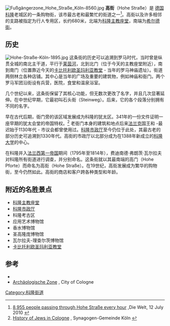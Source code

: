 [[File:Fußgängerzone_Hohe_Straße_Köln-8560.jpg|thumb]]
'''高街'''（Hohe Straße）是 [[德国|德国]][[科隆|科隆]]老城区的一条购物街，该市最古老和最繁忙的街道之一<ref>[http://www.welt.de/finanzen/article8428789/Koelner-Schildergasse-ist-die-Nummer-eins.html 8,955 people passing through Hohe Straße every hour] {{Wayback|url=http://www.welt.de/finanzen/article8428789/Koelner-Schildergasse-ist-die-Nummer-eins.html |date=20160716023559 }},Die Welt, 12 July 2010 {{de icon}}</ref>。高街以及许多相邻的支路被指定为行人专用区，长约680米，北端为[[科隆主教座堂|科隆主教座堂]]，南端为[[希尔德街|希尔德街]]。

== 历史==
[[File:Hohe-Straße-Köln-1895.jpg|thumb]] 
这条街的历史可以追溯到罗马时代，当时曾是纵贯全城的南北主干道，平行于[[莱茵河|莱茵河]]，北到北门（位于今天的主教座堂附近），南到南门（位置靠近今天的[[卡比托利欧圣玛利亚教堂|卡比托利欧圣玛利亚教堂]] - 当年的罗马神庙遗址）。街道两侧林立各种店铺。其中心是当年的广场及重要的建筑物，例如神庙和衙门。两个罗马军团沿街设有兵营，医院，食堂和温泉浴室。

几个世纪以来，这条街保留了其核心功能，但无数次更改了名字，并且几次显著延伸。在中世纪早期，它最初叫石头街（Steinweg）。后来，它的各个段落分别拥有不同的名字。

早在古代后期，衙门旁的该区域发展成为科隆的犹太区。341年的一份文件证明一座早期的犹太会堂的帝国特权。<ref>[http://www.sgk.de/index.php/historie.html History of Jews in Cologne] {{Wayback|url=http://www.sgk.de/index.php/historie.html |date=20160629113231 }}, Synagogen-Gemeinde Köln {{de icon}}</ref> 老衙门本身的建筑和地点后来[[法兰克|法兰克]]国王和 -最迟始于1130年代 - 市议会都曾使用过。[[科隆市政厅|科隆市政厅]]至今仍位于此处，其最古老的部分历史可追溯到1330年代。高街的市政厅以北部分成为在1388年新成立的[[科隆大学|科隆大学]]的中心。

在科隆并入[[法兰西第一帝国|法兰西第一帝国]]期间（1795年至1814年），费迪南德·弗朗茨·瓦尔拉夫对科隆所有街道进行调查，并分别命名。这条街就以其最南端的高门（Hohe Pforte）而命名为高街（Hohe Straße）。在19世纪，高街发展成为繁华的购物街，至今仍然如此。高街的商店和客户跨各种类型和年龄。

==附近的名胜景点==
* [[科隆主教座堂|科隆主教座堂]]
* [[科隆市政厅|科隆市政厅]]
* 科隆考古区
* 应用艺术博物馆
* 香水博物馆
* 圣高隆庞博物馆
* 瓦尔拉夫-理查尔茨博物馆
* [[卡比托利欧圣玛利亚教堂|卡比托利欧圣玛利亚教堂]]

== 参考 ==
<references/>
*{{Citation|first=Helmut|last=Signon|title=Alle Straßen führen durch Köln|year=2006|publisher=Greven Verlag|isbn=3-7743-0195-6}}
* [http://www.museenkoeln.de/archaeologische-zone/default.asp Archäologische Zone] {{Wayback|url=http://www.museenkoeln.de/archaeologische-zone/default.asp |date=20160707222131 }}, City of Cologne {{de icon}}
{{coord|50|56|17.700|N|6|57|22.982|E|region:DE-NW_type:landmark|display=title}}

[[Category:科隆街道|Category:科隆街道]]